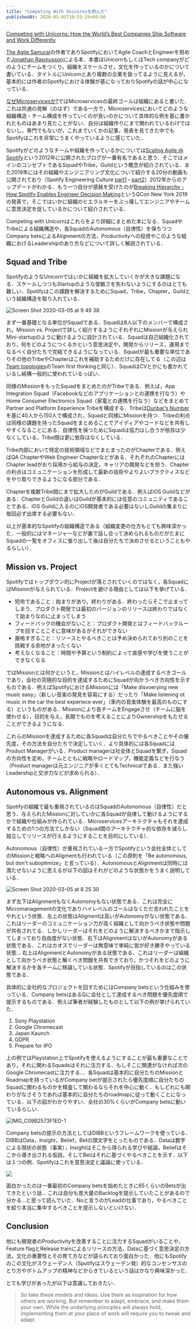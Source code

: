 ```yaml
---
title: "Competing With Unicornsを読んだ"
publishedAt: 2020-03-05T10:53:25+09:00
---
```


[Competing with Unicorns: How the World’s Best Companies Ship Software and Work Differently](https://pragprog.com/book/jragile/competing-with-unicorns) 

[The Agile Samurai](https://pragprog.com/book/jtrap/the-agile-samurai)の作者でありSpotifyにおいてAgile CoachとEngineerを努めた[Jonathan Rasmusson](https://twitter.com/jrasmusson)による本．本書はUnicornもしくはTech companyがどのようにチームをつくり，組織をスケールさせ，文化を作っているのかについて書いている．タイトルにUnicornとあり複数の企業を扱ってるように見えるが，基本的には作者のSpotifyにおける体験が基になっておりSpotifyの話が中心になっている．

[なぜMicroservicesか?](https://deeeet.com/writing/2019/05/20/why-microservices/)ではMicroservicesの最終ゴールは組織にあると書いた．これは共通の見解（のはず）である一方で，Microservicesにおいてどのような組織構造・チーム構成を作っていくのが良いのかについて具体的な例を基に書かれたものはあまり見たことがない．自分は組織作りにまで関われているわけではないし，専門でもないが，これまでいくかの記事，発表を見てきた中でもSpotifyはこれを非常にうまくやっているように感じていた．

Spotifyがどのようなチームや組織を作っているかについては[Scaling Agile @ Spotify](https://blog.crisp.se/wp-content/uploads/2012/11/SpotifyScaling.pdf)という2012年に公開されたブログが一番有名であると思う．そこではメインのコンセプトであるSquadやTribe，Guildという概念が紹介されている．また2019年にはその組織やエンジニアリング文化について紹介する20分の動画も公開されており（Spotify Engineering Culture [part1](https://youtu.be/Yvfz4HGtoPc)・[part2](https://youtu.be/vOt4BbWLWQw)）2012年からのアップデートがわかる．もう一つ自分が感銘を受けたのが[Breaking Hierarchy - How Spotify Enables Engineer Decision Making](https://youtu.be/gTXEXcGvnKk)というQCon New York 2019の発表で，そこではいかに組織のヒエラルキーをぶっ壊してエンジニアやチームに意思決定を促しているかについて紹介されている．

Competing with Unicornはこれらをより詳細にまとめた本になる．SquadやTribeによる組織構造や，各SquadのAutonomous（自律性）を保ちつつCompany betsによるAlignmentの方法，Productivityへの投資やこのような組織におけるLeadershipのあり方などについて詳しく解説されている．

## Squad and Tribe

SpotifyのようなUnicornではいかに組織を拡大していくかが大きな課題になる．スケールしつつもStartupのような俊敏さを失わないようにするのはとても難しい．Spotifyはこの課題を解決するためにSquad，Tribe，Chapter，Guildという組織構造を取り入れている．

![Screen Shot 2020-03-05 at 9 49 38](https://user-images.githubusercontent.com/1256183/75936972-f8449080-5ec6-11ea-8344-c67f9fe7b722.png)

まず一番基礎となる単位がSquadである．Squadは8人以下のメンバーで構成され，Mission vs. Projectで詳しく紹介するようにそれぞれにMissionが与えられMini-startupのように動けるように設計されている．Squadは自己組織化されており，何をどのようにつくるかという意思決定や，開発からリリース，運用までなるべく自分たちで完結できるようになっている．Squadが最も重要な単位でありその他のTribeやChapterはこれを補助するためだけに存在してる（この辺は[Team topologies](https://deeeet.com/writing/2020/02/06/team-topologies/)のTeam first thinkingと同じ）．SquadはCVとかにも書かれているし結構一般的に使われているっぽい．

同様のMissionをもったSquadをまとめたのがTribeである．例えば，App Integration Squad（Facebookなどのアプリケーションとの連携を行なう）やHome Consumer Electronics Squad（家電との連携を行なう）などをまとめてPartner and Platform Eeperience Tribeを構成する．Tribeは[Dunbar’s Number](https://en.m.wikipedia.org/wiki/Dunbar%27s_number)を基に40人から150人で構成され，Squadと同様にMissionを持つ．Tribeの利点は同様の課題を持ったSquadをまとめることでアイディアやコードなどを共有しやすくなることにある．自律性を保つためにSquadは協力はし合うが依存は少なくしている，Tribe間は更に依存はなくしている．

Tribe内部において特定の技術領域などでまとまったのがChapterである．例えばQA ChapterやWeb Engineer Chapterなどがある．それぞれのChapterにはChapter leadがおり採用から給与の決定，キャリアの開発などを担う．Chapterの利点はコミュニケーションを形成して最新の技術やよりよいプラクティスなどをやり取りできるようになる部分である．

Chapterを複数Tribe間にまで拡大したのがGuildである．例えばiOS Guildなどがある．ChapterとGuildの違いはGuildが基本的には任意のコミュニティであることである．iOS Guildに入るのにiOS開発者である必要はないしGuildの集まりに毎回必ず出席する必要もない．

以上が基本的なSpotifyの組織構造である（組織変更の仕方もとても興味深かった．一般的にはマネージャーなどが裏で話し合って決められるものだがたまにSquadの一覧をオフィスに張り出して後は自分たちで決めさせるということもやるらしい）．

## Mission vs. Project

Spotifyではトップダウン的にProjectが落とされていくのではなく，各SquadにはMissionが与えられている．Projectを避ける理由としては以下を挙げている．

- 短命であること：始まりがあり，終わりがある．終わったらそこで止まってしまう．プロダクト開発では最初のバージョンのリリースは終わりではなくて始まりなのに止まってしまう
- フィードバックの機会がないこと：プロダクト開発とはフィードバックループを回すことこそに意味があるがそれができない
- 厳格すぎること：リソースとやるべきことは予め決められており別のことを挑戦する余地がまったくない
- 考えなくなること：時間や予算という制約によって直感や学びを使うことができなくなる

ではMissionとは何かというと，Missionとはハイレベルの達成するべきゴールであり，会社の究極的な目的を達成するためにSquadが向かうべき方向性を示すものである．例えばSpotifyにおけるMissionには「Make disvoerying new music easy」（新しい音楽の発見を容易にする）だったり「Make listening ot music in the car the best experiece ever」（車内の音楽体験を最高のものにする）というものがある．Missionにより各チームをEngageさせ（チームに脳を使わせる），目的を与え，長期でものを考えることによりOwnershipをもたせることができるようになる．

これらのMissionを達成するために各Squadは自分たちでやるべきことやその優先度，その方法を自分たちで決定していく．より具体的には各SquadにはProduct Managerがいる．Product managerは社全体とSquadを繋ぎ，Squadの方向性を定め，チームとともに戦略やロードマップ，機能定義などを行なう（Product managerは元エンジニアが多くとてもTechnicalである．また強いLeadershipと交渉力などが求められる）．

## Autonomous vs. Alignment

Spotifyの組織で最も重視されているのはSquadのAutonomous（自律性）だと思う．与えられたMissionに対していかに各Squadが自律して動けるようにするかで組織や仕組みが作られている．Microservicesアーキテクチャもそれを達成するための1つの方法でしかない（Squad間のアーキテクチャ的な依存を減らし独立してリリースが行えるようにすることを目的にしている）．

Autonomous（自律性）が重視されている一方でSpotifyという会社全体としてのMissionと戦略へのAligmentも行われている（この原則を「Be autonomous, but don't suboptimize」と言っている）．AutonomousとAlignmentは同時には満たせないように思えるが以下の図はそれがどのような状態かをうまく説明している．

![Screen Shot 2020-03-05 at 8 25 30](https://user-images.githubusercontent.com/1256183/75933846-4d2fd900-5ebe-11ea-936f-05bf7bfed87b.png)

まず左下はAlignmentもなくAutonomyもない状態である．これは完全にMicromanagementの文化でありハイレベルのゴールはなくただ言われたことをやれという状態．左上の状態はAligmentは高いがAutonomyがない状態である．これはリーダーのコミュニケーション力が高く組織として向かうべき状態や問題が共有されてる．しかしリーダーはそれをどのように解決するべきかまで指示してしまっており自由度がない状態．右下はAlignmentはないがAutonomyがある状態である．これはカオスでリーダーは無意味で単純に皆が好き勝手やっている状態... 右上はAlignmentとAutonomyがある状態である．これはリーダーは組織として向かうべき状態と解くべき問題を共有できており，かつそれをどのように解決するかを各チームに移譲している状態．Spotifyが目指しているのはこの状態である．

具体的に全社的なプロジェクトを回すためにはCompany betsという仕組みを使っている．Company betsはあるQに会社として達成するべき問題を優先度順で提示するものである．例えば筆者が経験したものとして以下の例が挙げられていた．

1. Sony Playstation
2. Google Chromecast
3. Japan Kaunch
4. GDPR
5. Prepare for IPO

上の例ではPlaystation上でSpotifyを使えるようにすることが最も重要なことであり，それに関わるSquadsはそれに注力する．もしそこに関連がなければ次のGoogle Chromecastに注力する..．各Squadは基本的に自分たちのMissionとRoadmapを持っているがCompany betが提示されたら優先度順に自分たちのSquadに関わるものかを精査して関わるならそれを中心に動く．もしどれにも関わりがなさそうであれば基本的に自分たちのroadmapに従って動くことになっている．以下の図がわかりやすい．全社の30%くらいがCompany betsに動いているらしい．

![IMG_C09B2573F1ED-1](https://user-images.githubusercontent.com/1256183/75933862-59b43180-5ebe-11ea-8bfe-1d92af4b0b47.jpeg)

Company betsの提示の方法としてはDIBBというフレームワークを使っている．DIBBはData，Insight，Belief，Betの頭文字をとったものである．Dataは数字による現状の状態（事実），Insightはそこから得られる学びや結論，Beliefはそこから導き出される仮説，そしてBetはそれに基づくやるべきことを示す．以下は１つの例．Spotifyはこれを意思決定と議論に使っている．

![](https://blog.crisp.se/wp-content/uploads/2016/06/DIBB.png)

面白かったのは一番最初のCompany betsを始めたときに65くらいのBetsが出てきたという話... これは自分も昔大量のBacklogを提示していたことがあるので分かる...と思って読んでいた．Noと言うのがLeadの仕事であり，やるべきことを絞り本当に集中するべきことを提示しないといけない．

## Conclusion

他にも開発者のProductivityを改善することに注力するSquadがいることや，Feature flagとRelease trainによるリリースの方法，Dataに基づく意思決定の方法，文化の重要性とその育て方などが語られており面白かった．他にもSpotifyのこの文化がスウェーデン人（Spotifyはスウェーデン発）的なコンセンサスのとり方やボトムアップの精神などからきているという話はかなり興味深かった．

とても学びがあったが以下は意識しておきたい．

>So take these models and ideas. Use them as inspiration for how others are working. But remember to adapt, embrace, and make them your own. While the underlying principles will always hold, implementing them at your place of work will require you to tweak and adapt.
